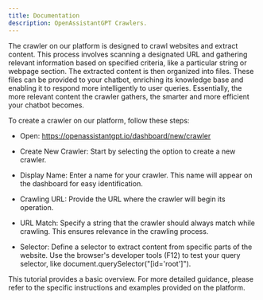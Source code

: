 ```yaml
---
title: Documentation
description: OpenAssistantGPT Crawlers.
---
```


The crawler on our platform is designed to crawl websites and extract content. This process involves scanning a designated URL and gathering relevant information based on specified criteria, like a particular string or webpage section. The extracted content is then organized into files. These files can be provided to your chatbot, enriching its knowledge base and enabling it to respond more intelligently to user queries. Essentially, the more relevant content the crawler gathers, the smarter and more efficient your chatbot becomes.

To create a crawler on our platform, follow these steps:

 - Open: https://openassistantgpt.io/dashboard/new/crawler

 - Create New Crawler: Start by selecting the option to create a new crawler.

 - Display Name: Enter a name for your crawler. This name will appear on the dashboard for easy identification.

 - Crawling URL: Provide the URL where the crawler will begin its operation.

 - URL Match: Specify a string that the crawler should always match while crawling. This ensures relevance in the crawling process.

 - Selector: Define a selector to extract content from specific parts of the website. Use the browser's developer tools (F12) to test your query selector, like document.querySelector("[id='root']").

This tutorial provides a basic overview. For more detailed guidance, please refer to the specific instructions and examples provided on the platform.
